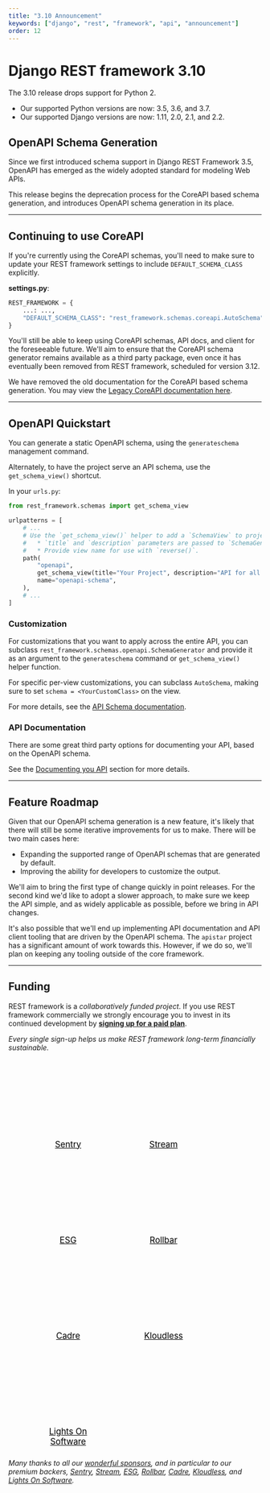 ```yaml
---
title: "3.10 Announcement"
keywords: ["django", "rest", "framework", "api", "announcement"]
order: 12
---
```


<style>
.promo li a {
    float: left;
    width: 130px;
    height: 20px;
    text-align: center;
    margin: 10px 30px;
    padding: 150px 0 0 0;
    background-position: 0 50%;
    background-size: 130px auto;
    background-repeat: no-repeat;
    font-size: 120%;
    color: black;
}
.promo li {
    list-style: none;
}
</style>

# Django REST framework 3.10

The 3.10 release drops support for Python 2.

* Our supported Python versions are now: 3.5, 3.6, and 3.7.
* Our supported Django versions are now: 1.11, 2.0, 2.1, and 2.2.

## OpenAPI Schema Generation

Since we first introduced schema support in Django REST Framework 3.5, OpenAPI has emerged as the widely adopted standard for modeling Web APIs.

This release begins the deprecation process for the CoreAPI based schema generation, and introduces OpenAPI schema generation in its place.

---

## Continuing to use CoreAPI

If you're currently using the CoreAPI schemas, you'll need to make sure to
update your REST framework settings to include `DEFAULT_SCHEMA_CLASS` explicitly.

**settings.py**:

```python
REST_FRAMEWORK = {
    ...: ...,
    "DEFAULT_SCHEMA_CLASS": "rest_framework.schemas.coreapi.AutoSchema",
}
```

You'll still be able to keep using CoreAPI schemas, API docs, and client for the
foreseeable future. We'll aim to ensure that the CoreAPI schema generator remains
available as a third party package, even once it has eventually been removed
from REST framework, scheduled for version 3.12.

We have removed the old documentation for the CoreAPI based schema generation.
You may view the [Legacy CoreAPI documentation here][legacy-core-api-docs].

----

## OpenAPI Quickstart

You can generate a static OpenAPI schema, using the `generateschema` management
command.

Alternately, to have the project serve an API schema, use the `get_schema_view()`
shortcut.

In your `urls.py`:

```python
from rest_framework.schemas import get_schema_view

urlpatterns = [
    # ...
    # Use the `get_schema_view()` helper to add a `SchemaView` to project URLs.
    #   * `title` and `description` parameters are passed to `SchemaGenerator`.
    #   * Provide view name for use with `reverse()`.
    path(
        "openapi",
        get_schema_view(title="Your Project", description="API for all things …"),
        name="openapi-schema",
    ),
    # ...
]
```

### Customization

For customizations that you want to apply across the entire API, you can subclass `rest_framework.schemas.openapi.SchemaGenerator` and provide it as an argument
to the `generateschema` command or `get_schema_view()` helper function.

For specific per-view customizations, you can subclass `AutoSchema`,
making sure to set `schema = <YourCustomClass>` on the view.

For more details, see the [API Schema documentation](../api-guide/schemas.md).

### API Documentation

There are some great third party options for documenting your API, based on the
OpenAPI schema.

See the [Documenting you API](../topics/documenting-your-api.md) section for more details.

---

## Feature Roadmap

Given that our OpenAPI schema generation is a new feature, it's likely that there
will still be some iterative improvements for us to make. There will be two
main cases here:

* Expanding the supported range of OpenAPI schemas that are generated by default.
* Improving the ability for developers to customize the output.

We'll aim to bring the first type of change quickly in point releases. For the
second kind we'd like to adopt a slower approach, to make sure we keep the API
simple, and as widely applicable as possible, before we bring in API changes.

It's also possible that we'll end up implementing API documentation and API client
tooling that are driven by the OpenAPI schema. The `apistar` project has a
significant amount of work towards this. However, if we do so, we'll plan
on keeping any tooling outside of the core framework.

---

## Funding

REST framework is a *collaboratively funded project*. If you use
REST framework commercially we strongly encourage you to invest in its
continued development by **[signing up for a paid plan][funding]**.

*Every single sign-up helps us make REST framework long-term financially sustainable.*

<ul class="premium-promo promo">
    <li><a href="https://getsentry.com/welcome/" style="background-image: url(https://fund-rest-framework.s3.amazonaws.com/sentry130.png)">Sentry</a></li>
    <li><a href="https://getstream.io/try-the-api/?utm_source=drf&utm_medium=banner&utm_campaign=drf" style="background-image: url(https://fund-rest-framework.s3.amazonaws.com/stream-130.png)">Stream</a></li>
    <li><a href="https://software.esg-usa.com" style="background-image: url(https://fund-rest-framework.s3.amazonaws.com/esg-new-logo.png)">ESG</a></li>
    <li><a href="https://rollbar.com" style="background-image: url(https://fund-rest-framework.s3.amazonaws.com/rollbar2.png)">Rollbar</a></li>
    <li><a href="https://cadre.com" style="background-image: url(https://fund-rest-framework.s3.amazonaws.com/cadre.png)">Cadre</a></li>
    <li><a href="https://hubs.ly/H0f30Lf0" style="background-image: url(https://fund-rest-framework.s3.amazonaws.com/kloudless-plus-text.png)">Kloudless</a></li>
    <li><a href="https://lightsonsoftware.com" style="background-image: url(https://fund-rest-framework.s3.amazonaws.com/lightson-dark.png)">Lights On Software</a></li>
</ul>
<div style="clear: both; padding-bottom: 20px;"></div>

*Many thanks to all our [wonderful sponsors][sponsors], and in particular to our premium backers, [Sentry](https://getsentry.com/welcome/), [Stream](https://getstream.io/?utm_source=drf&utm_medium=banner&utm_campaign=drf), [ESG](https://software.esg-usa.com/), [Rollbar](https://rollbar.com/?utm_source=django&utm_medium=sponsorship&utm_campaign=freetrial), [Cadre](https://cadre.com), [Kloudless](https://hubs.ly/H0f30Lf0), and [Lights On Software](https://lightsonsoftware.com).*

[legacy-core-api-docs]:https://github.com/encode/django-rest-framework/blob/3.14.0/docs/coreapi/index.md
[sponsors]: https://fund.django-rest-framework.org/topics/funding/#our-sponsors
[funding]: funding.md
